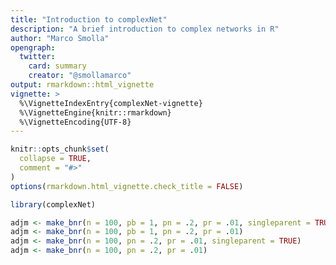 ```yaml
---
title: "Introduction to complexNet"
description: "A brief introduction to complex networks in R"
author: "Marco Smolla"
opengraph:
  twitter:
    card: summary
    creator: "@smollamarco"
output: rmarkdown::html_vignette
vignette: >
  %\VignetteIndexEntry{complexNet-vignette}
  %\VignetteEngine{knitr::rmarkdown}
  %\VignetteEncoding{UTF-8}
---
```


```r
knitr::opts_chunk$set(
  collapse = TRUE,
  comment = "#>"
)
options(rmarkdown.html_vignette.check_title = FALSE)
```

```r
library(complexNet)
```

```r
adjm <- make_bnr(n = 100, pb = 1, pn = .2, pr = .01, singleparent = TRUE)
adjm <- make_bnr(n = 100, pb = 1, pn = .2, pr = .01)
adjm <- make_bnr(n = 100, pn = .2, pr = .01, singleparent = TRUE)
adjm <- make_bnr(n = 100, pn = .2, pr = .01)
```

